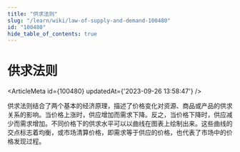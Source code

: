 ```yaml
---
title: "供求法则"
slug: "/learn/wiki/law-of-supply-and-demand-100480"
id: "100480"
hide_table_of_contents: true
---
```



# 供求法则

<ArticleMeta id={100480} updatedAt={'2023-09-26 13:58:47'} />
<div className='border-solid border-b border-t-0 my-4 border-[var(--ifm-color-gray-300)]' />

供求法则结合了两个基本的经济原理，描述了价格变化对资源、商品或产品的供求关系的影响。当价格上涨时，供应增加而需求下降。反之，当价格下降时，供应减少而需求增加。不同价格下的供求水平可以以曲线在图表上绘制出来。这些曲线的交点标志着均衡，或市场清算价格，即需求等于供应的价格，也代表了市场中的价格发现过程。
